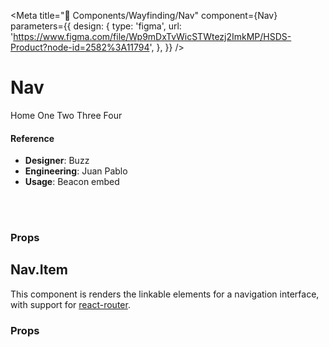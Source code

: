 
<Meta
  title="🧬 Components/Wayfinding/Nav"
  component={Nav}
  parameters={{
    design: {
      type: 'figma',
      url:
        'https://www.figma.com/file/Wp9mDxTvWicSTWtezj2ImkMP/HSDS-Product?node-id=2582%3A11794',
    },
  }}
/>

# Nav

<Preview>
  <Story name="default">
    <Router>
      <Nav>
        <Nav.Item to="/">Home</Nav.Item>
        <Nav.Item to="/one">One</Nav.Item>
        <Nav.Item to="/two">Two</Nav.Item>
        <Nav.Item to="/three" error={'Something went wrong'}>
          Three
        </Nav.Item>
        <Nav.Item to="/four" disabled>
          Four
        </Nav.Item>
      </Nav>
    </Router>
  </Story>
</Preview>

#### Reference

- **Designer**: Buzz
- **Engineering**: Juan Pablo
- **Usage**: Beacon embed

<br />
<br />

### Props

<Props of={Nav} />

## Nav.Item

This component is renders the linkable elements for a navigation interface, with support for [react-router](https://github.com/ReactTraining/react-router).

### Props

<Props of={Nav.Item} />
